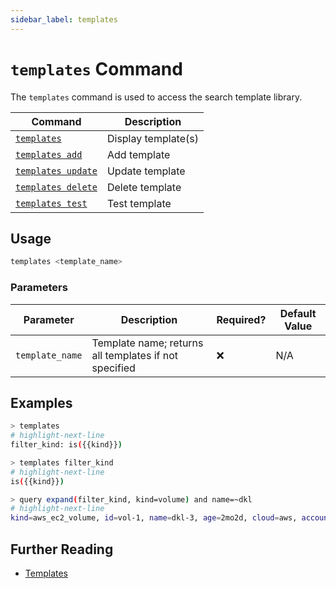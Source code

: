 ```yaml
---
sidebar_label: templates
---
```


# `templates` Command

The `templates` command is used to access the search template library.

| Command                            | Description         |
| ---------------------------------- | ------------------- |
| [`templates`](#usage)              | Display template(s) |
| [`templates add`](./add.mdx)       | Add template        |
| [`templates update`](./update.mdx) | Update template     |
| [`templates delete`](./delete.mdx) | Delete template     |
| [`templates test`](./test.mdx)     | Test template       |

## Usage

```bash
templates <template_name>
```

### Parameters

| Parameter       | Description                                           | Required? | Default Value |
| --------------- | ----------------------------------------------------- | --------- | ------------- |
| `template_name` | Template name; returns all templates if not specified | ❌        | N/A           |

## Examples

```bash title="List all templates"
> templates
# highlight-next-line
filter_kind: is({{kind}})
```

```bash title="Display the filter_kind template"
> templates filter_kind
# highlight-next-line
is({{kind}})
```

```bash title="Use the filter_kind template"
> query expand(filter_kind, kind=volume) and name=~dkl
# highlight-next-line
kind=aws_ec2_volume, id=vol-1, name=dkl-3, age=2mo2d, cloud=aws, account=eng, region=us-west-2
```

## Further Reading

- [Templates](../../../templates.mdx)
